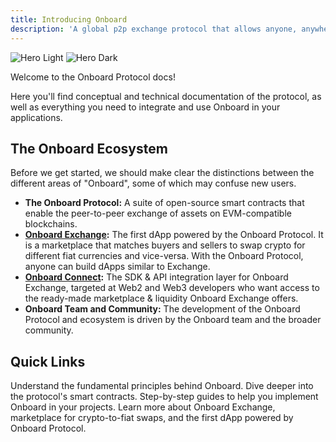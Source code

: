 ```yaml
---
title: Introducing Onboard
description: 'A global p2p exchange protocol that allows anyone, anywhere to get onchain.'
---
```


<img
  className="block dark:hidden"
  src="/images/twitter-header.jpeg"
  alt="Hero Light"
/>
<img
  className="hidden dark:block"
  src="/images/twitter-header.jpeg"
  alt="Hero Dark"
/>

Welcome to the Onboard Protocol docs! 

Here you'll find conceptual and technical documentation of the protocol, as well as everything you need to integrate and use Onboard in your applications.


## The Onboard Ecosystem

Before we get started, we should make clear the distinctions between the different areas of "Onboard", some of which may confuse new users.

- **The Onboard Protocol:** A suite of open-source smart contracts that enable the peer-to-peer exchange of assets on EVM-compatible blockchains.
- **[Onboard Exchange](https://app.onboard.xyz):** The first dApp powered by the Onboard Protocol. It is a marketplace that matches buyers and sellers to swap crypto for different fiat currencies and vice-versa. With the Onboard Protocol, anyone can build dApps similar to Exchange.
- **[Onboard Connect](https://docs.onboardpay.co):**  The SDK & API integration layer for Onboard Exchange, targeted at Web2 and Web3 developers who want access to the ready-made marketplace & liquidity Onboard Exchange offers.
- **Onboard Team and Community:** The development of the Onboard Protocol and ecosystem is driven by the Onboard team and the broader community.


## Quick Links

<CardGroup cols={2}>
  <Card
    title="Protocol Concepts"
    icon="pen-to-square"
    href="/protocol-concepts"
  >
    Understand the fundamental principles behind Onboard.
  </Card>
  <Card
    title="Smart Contracts"
    icon="screwdriver-wrench"
    href="/contracts"
  >
    Dive deeper into the protocol's smart contracts.
  </Card>
  <Card
    title="Guides & Tutorials"
    icon="image"
    href="/guides"
  >
    Step-by-step guides to help you implement Onboard in your projects.
  </Card>
  <Card
    title="Onboard Exchange"
    icon="image"
    href="https://docs.onboardpay.co"
  >
    Learn more about Onboard Exchange, marketplace for crypto-to-fiat swaps, and the first dApp powered by Onboard Protocol.
  </Card>
</CardGroup>
